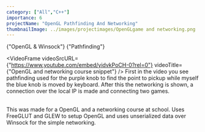 ```yaml
---
category: ["All","C++"]
importance: 6
projectName: "OpenGL Pathfinding And Networking"
thumbnailImage: ../images/projectimages/OpenGLgame and networking.png
---
```


<AsciiText bClassStyling={true}>{"OpenGL & Winsock"}</AsciiText>
<AsciiText bClassStyling={true}>{"Pathfinding"}</AsciiText>

<VideoFrame 
videoSrcURL={"https://www.youtube.com/embed/yidvkPoCH-0?rel=0"}
videoTitle={"OpenGL and networking course snippet"}
/>
First in the video you see pathfinding used for the purple knob to find the point to pickup while myself the blue knob is moved by keyboard.
After this the networking is shown, a connection over the local IP is made and connecting two games.
<br/>
<br/>

This was made for a OpenGL and a networking course at school. 
Uses FreeGLUT and GLEW to setup OpenGL and uses unserialized data over Winsock for the simple networking.



